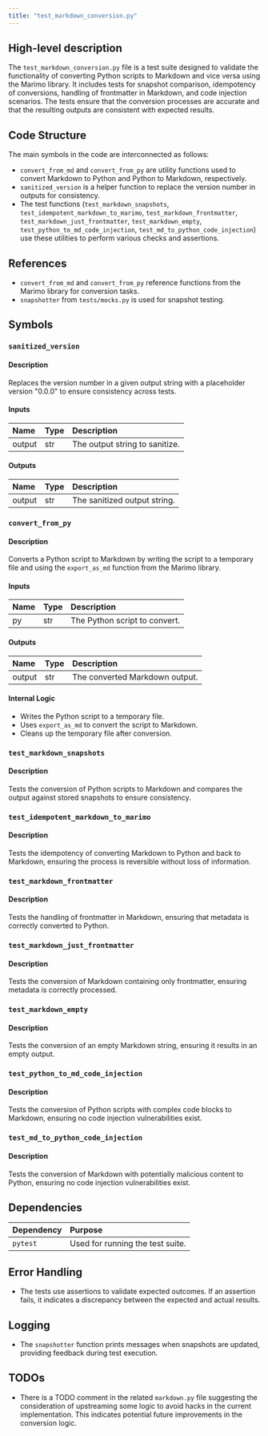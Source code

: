 ```yaml
---
title: "test_markdown_conversion.py"
---
```


## High-level description

The `test_markdown_conversion.py` file is a test suite designed to validate the functionality of converting Python scripts to Markdown and vice versa using the Marimo library. It includes tests for snapshot comparison, idempotency of conversions, handling of frontmatter in Markdown, and code injection scenarios. The tests ensure that the conversion processes are accurate and that the resulting outputs are consistent with expected results.

## Code Structure

The main symbols in the code are interconnected as follows:
- `convert_from_md` and `convert_from_py` are utility functions used to convert Markdown to Python and Python to Markdown, respectively.
- `sanitized_version` is a helper function to replace the version number in outputs for consistency.
- The test functions (`test_markdown_snapshots`, `test_idempotent_markdown_to_marimo`, `test_markdown_frontmatter`, `test_markdown_just_frontmatter`, `test_markdown_empty`, `test_python_to_md_code_injection`, `test_md_to_python_code_injection`) use these utilities to perform various checks and assertions.

## References

- `convert_from_md` and `convert_from_py` reference functions from the Marimo library for conversion tasks.
- `snapshotter` from `tests/mocks.py` is used for snapshot testing.

## Symbols

### `sanitized_version`
#### Description
Replaces the version number in a given output string with a placeholder version "0.0.0" to ensure consistency across tests.

#### Inputs
| Name  | Type | Description          |
|:------|:-----|:---------------------|
| output | str  | The output string to sanitize. |

#### Outputs
| Name  | Type | Description          |
|:------|:-----|:---------------------|
| output | str  | The sanitized output string. |

### `convert_from_py`
#### Description
Converts a Python script to Markdown by writing the script to a temporary file and using the `export_as_md` function from the Marimo library.

#### Inputs
| Name | Type | Description          |
|:-----|:-----|:---------------------|
| py   | str  | The Python script to convert. |

#### Outputs
| Name  | Type | Description          |
|:------|:-----|:---------------------|
| output | str  | The converted Markdown output. |

#### Internal Logic
- Writes the Python script to a temporary file.
- Uses `export_as_md` to convert the script to Markdown.
- Cleans up the temporary file after conversion.

### `test_markdown_snapshots`
#### Description
Tests the conversion of Python scripts to Markdown and compares the output against stored snapshots to ensure consistency.

### `test_idempotent_markdown_to_marimo`
#### Description
Tests the idempotency of converting Markdown to Python and back to Markdown, ensuring the process is reversible without loss of information.

### `test_markdown_frontmatter`
#### Description
Tests the handling of frontmatter in Markdown, ensuring that metadata is correctly converted to Python.

### `test_markdown_just_frontmatter`
#### Description
Tests the conversion of Markdown containing only frontmatter, ensuring metadata is correctly processed.

### `test_markdown_empty`
#### Description
Tests the conversion of an empty Markdown string, ensuring it results in an empty output.

### `test_python_to_md_code_injection`
#### Description
Tests the conversion of Python scripts with complex code blocks to Markdown, ensuring no code injection vulnerabilities exist.

### `test_md_to_python_code_injection`
#### Description
Tests the conversion of Markdown with potentially malicious content to Python, ensuring no code injection vulnerabilities exist.

## Dependencies

| Dependency | Purpose |
|:-----------|:--------|
| `pytest`   | Used for running the test suite. |

## Error Handling

- The tests use assertions to validate expected outcomes. If an assertion fails, it indicates a discrepancy between the expected and actual results.

## Logging

- The `snapshotter` function prints messages when snapshots are updated, providing feedback during test execution.

## TODOs

- There is a TODO comment in the related `markdown.py` file suggesting the consideration of upstreaming some logic to avoid hacks in the current implementation. This indicates potential future improvements in the conversion logic.